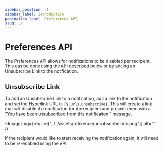 ```yaml
---
sidebar_position: -1
sidebar_label: Introduction
pagination_label: Preferences API
slug: ./
---
```



# Preferences API

The Preferences API allows for notifications to be disabled per recipient. This can be done using the API described below or by adding an Unsubscribe Link to the notification.

## Unsubscribe Link

To add an Unsubscribe Link to a notification, add a link to the notification and set the Hyperlink URL to `{$.urls.unsubscribe}`. This will create a link that will disable the notification for the recipient and present them with a "You have been unsubscribed from this notification." message.

<Image img={require("../../assets/reference/unsubscribe-link.png")} alt="" />

If the recipient would like to start receiving the notification again, it will need to be re-enabled using the API.
